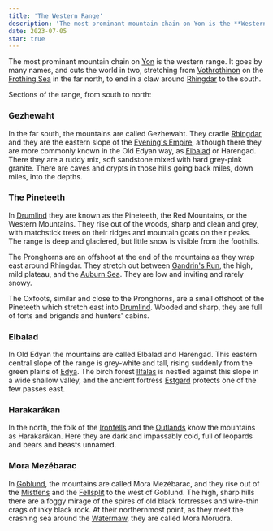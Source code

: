 ```yaml
---
title: 'The Western Range'
description: 'The most prominant mountain chain on Yon is the **Western Range**. It goes by many names: Gezhewaht in the south, Elbalad and Harengad in Old Edyan, the Pineteeth to Drumlish folk, Harakarákan in the Ironfells, and Mora Mezébarac in Goblund.'
date: 2023-07-05
star: true
---
```


The most prominant mountain chain on [Yon]() is the western range. It goes by many names, and cuts the world in two, stretching from [Vothrothinon]() on the [Frothing Sea](sea#the-frothing-sea) in the far north, to end in a claw around [Rhingdar]() to the south.

Sections of the range, from south to north:

### Gezhewaht

In the far south, the mountains are called Gezhewaht. They cradle [Rhingdar](), and they are the eastern slope of the [Evening's Empire](eveningsempire), although there they are more commonly known in the Old Edyan way, as [Elbalad](mountains#elbalad) or Harengad. There they are a ruddy mix, soft sandstone mixed with hard grey-pink granite. There are caves and crypts in those hills going back miles, down miles, into the depths.

### The Pineteeth

In [Drumlind]() they are known as the Pineteeth, the Red Mountains, or the Western Mountains. They rise out of the woods, sharp and clean and grey, with matchstick trees on their ridges and mountain goats on their peaks. The range is deep and glaciered, but little snow is visible from the foothills.

The Pronghorns are an offshoot at the end of the mountains as they wrap east around Rhingdar. They stretch out between [Gandrin's Run](), the high, mild plateau, and the [Auburn Sea](auburnsea). They are low and inviting and rarely snowy.

The Oxfoots, similar and close to the Pronghorns, are a small offshoot of the Pineteeth which stretch east into [Drumlind](). Wooded and sharp, they are full of forts and brigands and hunters' cabins.

### Elbalad

In Old Edyan the mountains are called Elbalad and Harengad. This eastern central slope of the range is grey-white and tall, rising suddenly from the green plains of [Edya](). The birch forest [Ilfalas]() is nestled against this slope in a wide shallow valley, and the ancient fortress [Estgard]() protects one of the few passes east.

### Harakarákan

In the north, the folk of the [Ironfells]() and the [Outlands]() know the mountains as Harakarákan. Here they are dark and impassably cold, full of leopards and bears and beasts unnamed.

### Mora Mezébarac

In [Goblund](), the mountains are called Mora Mezébarac, and they rise out of the [Mistfens](goblund) and the [Fellsplit](ironfells) to the west of Goblund. The high, sharp hills there are a foggy mirage of the spires of old black fortresses and wire-thin crags of inky black rock. At their northernmost point, as they meet the crashing sea around the [Watermaw](sea#the-watermaw), they are called Mora Morudra.